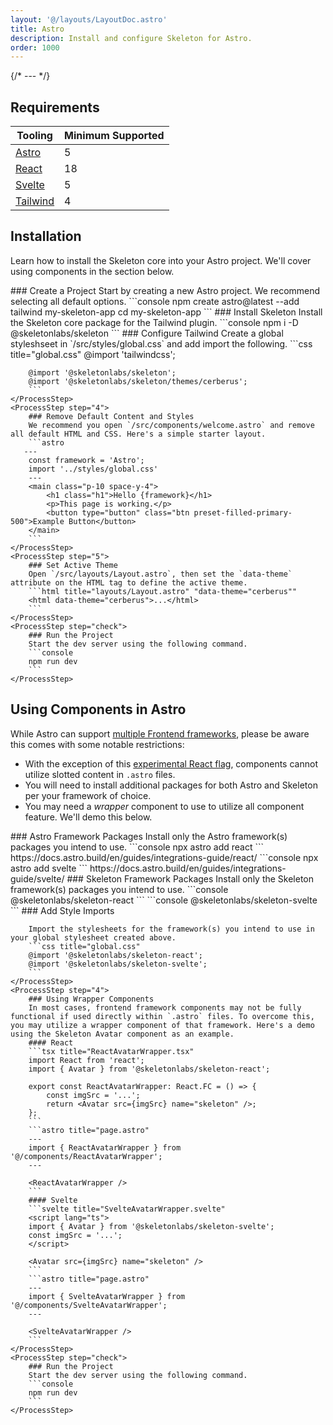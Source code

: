 ```yaml
---
layout: '@/layouts/LayoutDoc.astro'
title: Astro
description: Install and configure Skeleton for Astro.
order: 1000
---
```



{/* --- */}

## Requirements

| Tooling                              | Minimum Supported |
| ------------------------------------ | ----------------- |
| [Astro](https://vite.dev/)           | 5                 |
| [React](https://react.dev/)          | 18                |
| [Svelte](https://svelte.dev/)        | 5                 |
| [Tailwind](https://tailwindcss.com/) | 4                 |

## Installation

Learn how to install the Skeleton core into your Astro project. We'll cover using components in the section below.

<Process>
    <ProcessStep step="1">
        ### Create a Project
        Start by creating a new Astro project. We recommend selecting all default options.
        ```console
        npm create astro@latest --add tailwind my-skeleton-app
		cd my-skeleton-app
        ```
    </ProcessStep>
    <ProcessStep step="2">
        ### Install Skeleton
        Install the Skeleton core package for the Tailwind plugin.
        ```console
        npm i -D @skeletonlabs/skeleton
        ```
    </ProcessStep>
    <ProcessStep step="3">
        ### Configure Tailwind
      	Create a global styleshseet in `/src/styles/global.css` and add import the following.
         ```css title="global.css"
        @import 'tailwindcss';

        @import '@skeletonlabs/skeleton';
        @import '@skeletonlabs/skeleton/themes/cerberus';
        ```
    </ProcessStep>
    <ProcessStep step="4">
        ### Remove Default Content and Styles
        We recommend you open `/src/components/welcome.astro` and remove all default HTML and CSS. Here's a simple starter layout.
        ```astro
       ---
    	const framework = 'Astro';
    	import '../styles/global.css'
    	---
    	<main class="p-10 space-y-4">
    		<h1 class="h1">Hello {framework}</h1>
    		<p>This page is working.</p>
    		<button type="button" class="btn preset-filled-primary-500">Example Button</button>
    	</main>
    	```
    </ProcessStep>
    <ProcessStep step="5">
        ### Set Active Theme
        Open `/src/layouts/Layout.astro`, then set the `data-theme` attribute on the HTML tag to define the active theme.
        ```html title="layouts/Layout.astro" "data-theme="cerberus""
        <html data-theme="cerberus">...</html>
        ```
    </ProcessStep>
    <ProcessStep step="check">
        ### Run the Project
        Start the dev server using the following command.
    	```console
    	npm run dev
        ```
    </ProcessStep>

</Process>

## Using Components in Astro

While Astro can support [multiple Frontend frameworks](https://docs.astro.build/en/guides/integrations-guide/), please be aware this comes with some notable restrictions:

- With the exception of this [experimental React flag](https://docs.astro.build/en/guides/integrations-guide/react/#children-parsing), components cannot utilize slotted content in `.astro` files.
- You will need to install additional packages for both Astro and Skeleton per your framework of choice.
- You may need a _wrapper_ component to use to utilize all component feature. We'll demo this below.

<Process>
	<ProcessStep step="1">
        ### Astro Framework Packages
        Install only the Astro framework(s) packages you intend to use.
        ```console
        npx astro add react
        ```
		https://docs.astro.build/en/guides/integrations-guide/react/
        ```console
		npx astro add svelte
        ```
		https://docs.astro.build/en/guides/integrations-guide/svelte/
    </ProcessStep>
	<ProcessStep step="2">
        ### Skeleton Framework Packages
        Install only the Skeleton framework(s) packages you intend to use.
        ```console
       	@skeletonlabs/skeleton-react
        ```
        ```console
		@skeletonlabs/skeleton-svelte
        ```
    </ProcessStep>
    	<ProcessStep step="3">
        ### Add Style Imports
        
        Import the stylesheets for the framework(s) you intend to use in your global stylesheet created above.
        ```css title="global.css"
        @import '@skeletonlabs/skeleton-react'; 
        @import '@skeletonlabs/skeleton-svelte';
        ```
    </ProcessStep>
    <ProcessStep step="4">
        ### Using Wrapper Components
        In most cases, frontend framework components may not be fully functional if used directly within `.astro` files. To overcome this, you may utilize a wrapper component of that framework. Here's a demo using the Skeleton Avatar component as an example.
    	#### React
    	```tsx title="ReactAvatarWrapper.tsx"
    	import React from 'react';
    	import { Avatar } from '@skeletonlabs/skeleton-react';

    	export const ReactAvatarWrapper: React.FC = () => {
    		const imgSrc = '...';
    		return <Avatar src={imgSrc} name="skeleton" />;
    	};
    	```
    	```astro title="page.astro"
    	---
    	import { ReactAvatarWrapper } from '@/components/ReactAvatarWrapper';
    	---

    	<ReactAvatarWrapper />
    	```
    	#### Svelte
    	```svelte title="SvelteAvatarWrapper.svelte"
    	<script lang="ts">
    	import { Avatar } from '@skeletonlabs/skeleton-svelte';
    	const imgSrc = '...';
    	</script>

    	<Avatar src={imgSrc} name="skeleton" />
    	```
    	```astro title="page.astro"
    	---
    	import { SvelteAvatarWrapper } from '@/components/SvelteAvatarWrapper';
    	---

    	<SvelteAvatarWrapper />
    	```
    </ProcessStep>
    <ProcessStep step="check">
        ### Run the Project
        Start the dev server using the following command.
    	```console
    	npm run dev
        ```
    </ProcessStep>

</Process>
